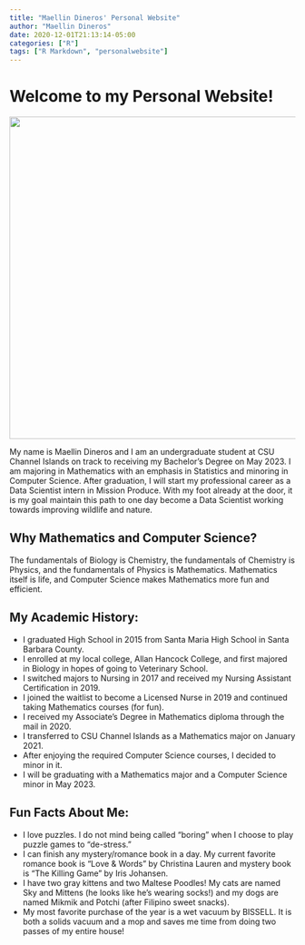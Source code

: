 ```yaml
---
title: "Maellin Dineros' Personal Website"
author: "Maellin Dineros"
date: 2020-12-01T21:13:14-05:00
categories: ["R"]
tags: ["R Markdown", "personalwebsite"]
---
```


# Welcome to my Personal Website!

![](images/IMG_1844-01.jpeg){width="568"}

My name is Maellin Dineros and I am an undergraduate student at CSU Channel Islands on track to receiving my Bachelor's Degree on May 2023. I am majoring in Mathematics with an emphasis in Statistics and minoring in Computer Science. After graduation, I will start my professional career as a Data Scientist intern in Mission Produce. With my foot already at the door, it is my goal maintain this path to one day become a Data Scientist working towards improving wildlife and nature.

## Why Mathematics and Computer Science?

The fundamentals of Biology is Chemistry, the fundamentals of Chemistry is Physics, and the fundamentals of Physics is Mathematics. Mathematics itself is life, and Computer Science makes Mathematics more fun and efficient.

## My Academic History:

-   I graduated High School in 2015 from Santa Maria High School in Santa Barbara County.
-   I enrolled at my local college, Allan Hancock College, and first majored in Biology in hopes of going to Veterinary School.
-   I switched majors to Nursing in 2017 and received my Nursing Assistant Certification in 2019.
-   I joined the waitlist to become a Licensed Nurse in 2019 and continued taking Mathematics courses (for fun).
-   I received my Associate's Degree in Mathematics diploma through the mail in 2020.
-   I transferred to CSU Channel Islands as a Mathematics major on January 2021.
-   After enjoying the required Computer Science courses, I decided to minor in it.
-   I will be graduating with a Mathematics major and a Computer Science minor in May 2023.

## Fun Facts About Me:

-   I love puzzles. I do not mind being called "boring" when I choose to play puzzle games to "de-stress."
-   I can finish any mystery/romance book in a day. My current favorite romance book is "Love & Words" by Christina Lauren and mystery book is "The Killing Game" by Iris Johansen.
-   I have two gray kittens and two Maltese Poodles! My cats are named Sky and Mittens (he looks like he's wearing socks!) and my dogs are named Mikmik and Potchi (after Filipino sweet snacks).
-   My most favorite purchase of the year is a wet vacuum by BISSELL. It is both a solids vacuum and a mop and saves me time from doing two passes of my entire house!

